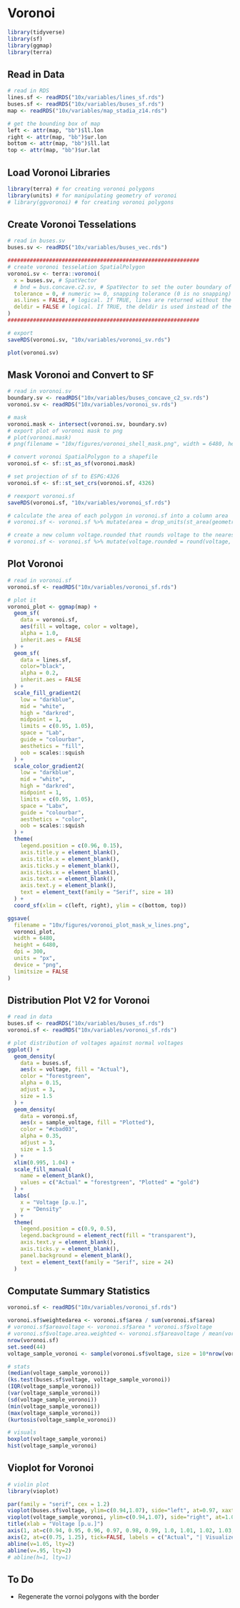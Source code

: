 
# Voronoi
```r
library(tidyverse)
library(sf)
library(ggmap)
library(terra)
```

## Read in Data
```r
# read in RDS
lines.sf <- readRDS("10x/variables/lines_sf.rds")
buses.sf <- readRDS("10x/variables/buses_sf.rds")
map <- readRDS("10x/variables/map_stadia_z14.rds")

# get the bounding box of map
left <- attr(map, "bb")$ll.lon
right <- attr(map, "bb")$ur.lon
bottom <- attr(map, "bb")$ll.lat
top <- attr(map, "bb")$ur.lat
```

## Load Voronoi Libraries
```r
library(terra) # for creating voronoi polygons
library(units) # for manipulating geometry of voronoi
# library(ggvoronoi) # for creating voronoi polygons
```

## Create Voronoi Tesselations
```r
# read in buses.sv
buses.sv <- readRDS("10x/variables/buses_vec.rds")

############################################################
# create voronoi tesselation SpatialPolygon
voronoi.sv <- terra::voronoi(
  x = buses.sv, # SpatVector
  # bnd = bus.concave.c2.sv, # SpatVector to set the outer boundary of the voronoi diagram
  tolerance = 0, # numeric >= 0, snapping tolerance (0 is no snapping)
  as.lines = FALSE, # logical. If TRUE, lines are returned without the outer boundary
  deldir = FALSE # logical. If TRUE, the deldir is used instead of the GEOS C++ library method. It has been reported that deldir does not choke on very large data sets
)
############################################################

# export
saveRDS(voronoi.sv, "10x/variables/voronoi_sv.rds")

plot(voronoi.sv)
```

## Mask Voronoi and Convert to SF
```r
# read in voronoi.sv
boundary.sv <- readRDS("10x/variables/buses_concave_c2_sv.rds")
voronoi.sv <- readRDS("10x/variables/voronoi_sv.rds")

# mask
voronoi.mask <- intersect(voronoi.sv, boundary.sv)
# export plot of voronoi mask to png
# plot(voronoi.mask)
# png(filename = "10x/figures/voronoi_shell_mask.png", width = 6480, height = 6480, units = "px", res = 300)

# convert voronoi SpatialPolygon to a shapefile
voronoi.sf <- sf::st_as_sf(voronoi.mask)

# set projection of sf to ESPG:4326
voronoi.sf <- sf::st_set_crs(voronoi.sf, 4326)

# reexport voronoi.sf
saveRDS(voronoi.sf, "10x/variables/voronoi_sf.rds")

# calculate the area of each polygon in voronoi.sf into a column area
# voronoi.sf <- voronoi.sf %>% mutate(area = drop_units(st_area(geometry)))

# create a new column voltage.rounded that rounds voltage to the nearest 0.001
# voronoi.sf <- voronoi.sf %>% mutate(voltage.rounded = round(voltage, 3))
```

## Plot Voronoi
```r
# read in voronoi.sf
voronoi.sf <- readRDS("10x/variables/voronoi_sf.rds")

# plot it
voronoi_plot <- ggmap(map) +
  geom_sf(
    data = voronoi.sf, 
    aes(fill = voltage, color = voltage),
    alpha = 1.0,
    inherit.aes = FALSE
  ) +
  geom_sf(
    data = lines.sf, 
    color="black", 
    alpha = 0.2, 
    inherit.aes = FALSE
  ) +
  scale_fill_gradient2(
    low = "darkblue",
    mid = "white",
    high = "darkred",
    midpoint = 1,
    limits = c(0.95, 1.05),
    space = "Lab",
    guide = "colourbar",
    aesthetics = "fill",
    oob = scales::squish
  ) +
  scale_color_gradient2(
    low = "darkblue",
    mid = "white",
    high = "darkred",
    midpoint = 1,
    limits = c(0.95, 1.05),
    space = "Labx",
    guide = "colourbar",
    aesthetics = "color",
    oob = scales::squish
  ) +
  theme(
    legend.position = c(0.96, 0.15),
    axis.title.y = element_blank(),
    axis.title.x = element_blank(),
    axis.ticks.y = element_blank(),
    axis.ticks.x = element_blank(),
    axis.text.x = element_blank(),
    axis.text.y = element_blank(),
    text = element_text(family = "Serif", size = 18)
  ) +
  coord_sf(xlim = c(left, right), ylim = c(bottom, top))

ggsave(
  filename = "10x/figures/voronoi_plot_mask_w_lines.png", 
  voronoi_plot,
  width = 6480,
  height = 6480,
  dpi = 300,
  units = "px",
  device = "png",
  limitsize = FALSE
)
```

########################################################
########################################################
########################################################
########################################################
########################################################
########################################################
########################################################

## Distribution Plot V2 for Voronoi
```r
# read in data
buses.sf <- readRDS("10x/variables/buses_sf.rds")
voronoi.sf <- readRDS("10x/variables/voronoi_sf.rds")

# plot distribution of voltages against normal voltages
ggplot() +
  geom_density(
    data = buses.sf,
    aes(x = voltage, fill = "Actual"),
    color = "forestgreen",
    alpha = 0.15,
    adjust = 3,
    size = 1.5
  ) +
  geom_density(
    data = voronoi.sf,
    aes(x = sample_voltage, fill = "Plotted"),
    color = "#cbad03",
    alpha = 0.35,
    adjust = 3,
    size = 1.5
  ) +
  xlim(0.995, 1.04) +
  scale_fill_manual(
    name = element_blank(),
    values = c("Actual" = "forestgreen", "Plotted" = "gold")
  ) +
  labs(
    x = "Voltage [p.u.]",
    y = "Density"
  ) +
  theme(
    legend.position = c(0.9, 0.5),
    legend.background = element_rect(fill = "transparent"),
    axis.text.y = element_blank(),
    axis.ticks.y = element_blank(),
    panel.background = element_blank(),
    text = element_text(family = "Serif", size = 24)
  )
```

## Computate Summary Statistics
```r
voronoi.sf <- readRDS("10x/variables/voronoi_sf.rds")

voronoi.sf$weightedarea <- voronoi.sf$area / sum(voronoi.sf$area)
# voronoi.sf$areavoltage <- voronoi.sf$area * voronoi.sf$voltage
# voronoi.sf$voltage.area.weighted <- voronoi.sf$areavoltage / mean(voronoi.sf$area)
nrow(voronoi.sf)
set.seed(44)
voltage_sample_voronoi <- sample(voronoi.sf$voltage, size = 10*nrow(voronoi.sf), replace = TRUE, prob = voronoi.sf$weightedarea)

# stats
(median(voltage_sample_voronoi))
(ks.test(buses.sf$voltage, voltage_sample_voronoi))
(IQR(voltage_sample_voronoi))
(var(voltage_sample_voronoi))
(sd(voltage_sample_voronoi))
(min(voltage_sample_voronoi))
(max(voltage_sample_voronoi))
(kurtosis(voltage_sample_voronoi))

# visuals
boxplot(voltage_sample_voronoi)
hist(voltage_sample_voronoi)
```

## Vioplot for Voronoi
```r
# violin plot
library(vioplot)

par(family = "serif", cex = 1.2)
vioplot(buses.sf$voltage, ylim=c(0.94,1.07), side="left", at=0.97, xaxt='n', yaxt='n', horizontal = TRUE, col = "#929cfc")
vioplot(voltage_sample_voronoi, ylim=c(0.94,1.07), side="right", at=1.03, add=TRUE, horizontal = TRUE, col = "#fda99c")
title(xlab = "Voltage [p.u.]")
axis(1, at=c(0.94, 0.95, 0.96, 0.97, 0.98, 0.99, 1.0, 1.01, 1.02, 1.03, 1.04, 1.05, 1.06, 1.07))
axis(2, at=c(0.75, 1.25), tick=FALSE, labels = c("Actual", "| Visualized"))
abline(v=1.05, lty=2)
abline(v=.95, lty=2)
# abline(h=1, lty=1)
```

## To Do
- Regenerate the vornoi polygons with the border